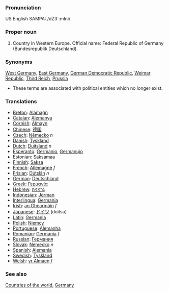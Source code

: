 ===Pronunciation===
US English SAMPA: /dZ3`:mIni/
===Proper noun===

# Country in Western Europe. Official name: Federal Republic of Germany (Bundesrepublik Deutschland).
===Synonyms===
[[West Germany]], [[East Germany]], [[German Democratic Republic]], [[Weimar Republic]], [[Third Reich]], [[Prussia]]
*These terms are associated with political entities which no longer exist.
===Translations===
*[[Breton]]: [[Alamagn]]
*[[Catalan]]: [[Alemanya]]
*[[Cornish]]: [[Almayn]]
*[[Chinese]]: [[德国]]
*[[Czech]]: [[Německo]] ''n''
*[[Danish]]: [[Tyskland]]
*[[Dutch]]: [[Duitsland]] ''n''
*[[Esperanto]]: [[Germanio]], [[Germanujo]]
*[[Estonian]]: [[Saksamaa]]
*[[Finnish]]: [[Saksa]]
*[[French]]: [[Allemagne]] ''f''
*[[Frisian]]: [[Dútslân]] ''n''
*[[German]]: [[Deutschland]]
*[[Greek]]: [[Γερμανία]]
*[[Hebrew]]: [[גרמניה]]
*[[Indonesian]]: [[Jerman]]
*[[Interlingua]]: [[Germania]]
*[[Irish]]: [[an Ghearmáin]] ''f''
*[[Japanese]]: [[ドイツ]] (doitsu)
*[[Latin]]: [[Germania]]
*[[Polish]]: [[Niemcy]]
*[[Portuguese]]: [[Alemanha]]
*[[Romanian]]: [[Germania]] ''f''
*[[Russian]]: [[Германия]]
*[[Slovak]]: [[Nemecko]] ''n''
*[[Spanish]]: [[Alemania]]
*[[Swedish]]: [[Tyskland]]
*[[Welsh]]: [[yr Almaen]] ''f''

===See also===
[[Countries of the world]], [[w:Germany|Germany]]
